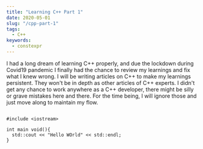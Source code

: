 ```yaml
---
title: "Learning C++ Part 1"
date: 2020-05-01
slug: "/cpp-part-1"
tags:
  - C++
keywords:
  - constexpr
---
```


I had a long dream of learning C++ properly, and due the lockdown during Covid19 pandemic I finally had the chance to review my learnings and fix what I knew wrong. I will be writing articles on C++ to make my learnings persistent. They won't be in depth as other articles of C++ experts. I didn't get any chance to work anywhere as a C++ developer, there might be silly or grave mistakes here and there. For the time being, I will ignore those and just move along to maintain my flow.

```cpp:title=c++

#include <iostream>

int main void(){
  std::cout << "Hello WOrld" << std::endl;
}

```
